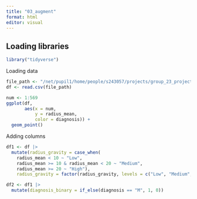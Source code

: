 ```yaml
---
title: "03_augment"
format: html
editor: visual
---
```


## Loading libraries

```r
library("tidyverse")
```

Loading data

```r
file_path <- "/net/pupil1/home/people/s243057/projects/group_23_project/data/02_dat_clean.csv"
df <- read.csv(file_path)
```

```r
num <- 1:569
ggplot(df,
       aes(x = num,
           y = radius_mean,
           color = diagnosis)) +
  geom_point()
```

Adding columns

```r
df1 <- df |>
  mutate(radius_gravity = case_when(
    radius_mean < 10 ~ "Low",
    radius_mean >= 10 & radius_mean < 20 ~ "Medium",
    radius_mean >= 20 ~ "High"),
    radius_gravity = factor(radius_gravity, levels = c("Low", "Medium", "High")))

```

```r
df2 <- df1 |> 
  mutate(diagnosis_binary = if_else(diagnosis == "M", 1, 0))
```
